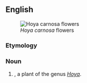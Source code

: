 ==English==
[[Image:Hoya_carnosa.jpg|thumb|''Hoya carnosa'' flowers]]
===Etymology===
{{compound|wax|plant|lang=en}}

===Noun===
{{en-noun}}

# {{context|botany|lang=en}} {{taxlink|Hoya carnosa|species}}, a plant of the genus ''[[Hoya]]''.